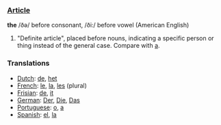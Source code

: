 ===[[Article]]===

'''the''' /ðə/ before consonant, /ði:/ before vowel (American English) 

# "Definite article", placed before nouns, indicating a specific person or thing instead of the general case. Compare with [[a]].

=== Translations ===

*[[Dutch]]: [[de]], [[het]]
*[[French]]: [[le]], [[la]], [[les]] (plural)
*[[Frisian]]: [[de]], [[it]]
*[[German]]: [[Der]], [[Die]], [[Das]]
*[[Portuguese]]: [[o]], [[a]]
*[[Spanish]]: [[el]], [[la]]